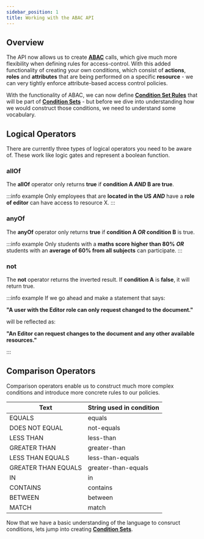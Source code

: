 ```yaml
---
sidebar_position: 1
title: Working with the ABAC API
---
```


## Overview

The API now allows us to create **[ABAC](../../concepts/ABAC/introduction)** calls, which give much more flexibility when defining
rules for access-control. With this added functionality of creating your own conditions, which consist of **actions**, **roles** and
**attributes** that are being performed on a specific **resource** - we can very tightly enforce attribute-based access control policies.

With the functionality of ABAC, we can now define **[Condition Set Rules](condition-set-rules)** that will be part of **[Condition Sets](condition-sets)** - but before we dive
into understanding how we would construct those conditions, we need to understand some vocabulary.

## Logical Operators

There are currently three types of logical operators you need to be aware of. These work like logic gates and represent a boolean function.

### allOf

The **allOf** operator only returns **true** if **condition A _AND_ B are true**.

:::info example
Only employees that are **located in the US** _**AND**_ have a **role of editor** can have access to resource X.
:::

### anyOf

The **anyOf** operator only returns **true** if **condition A _OR_ condition B** is true.

:::info example
Only students with a **maths score higher than 80%** _**OR**_ students with an **average of 60% from all subjects** can participate.
:::

### not

The **not** operator returns the inverted result. If **condition A** is **false**, it will return true.

:::info example
If we go ahead and make a statement that says:

**"A user with the Editor role can only request changed to the document."**

will be reflected as:

**"An Editor can request changes to the document and any other available resources."**

:::

## Comparison Operators

Comparison operators enable us to construct much more complex conditions and introduce more concrete rules to our policies.

| Text                | String used in condition |
| ------------------- | ------------------------ |
| EQUALS              | equals                   |
| DOES NOT EQUAL      | not-equals               |
| LESS THAN           | less-than                |
| GREATER THAN        | greater-than             |
| LESS THAN EQUALS    | less-than-equals         |
| GREATER THAN EQUALS | greater-than-equals      |
| IN                  | in                       |
| CONTAINS            | contains                 |
| BETWEEN             | between                  |
| MATCH               | match                    |

Now that we have a basic understanding of the language to consruct conditions, lets jump into creating **[Condition Sets](condition-sets)**.
